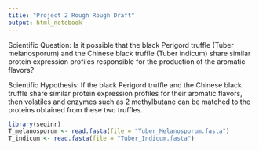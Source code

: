 ```yaml
---
title: "Project 2 Rough Rough Draft"
output: html_notebook
---
```


Scientific Question: Is it possible that the black Perigord truffle (Tuber melanosporum) and the Chinese black truffle  (Tuber indicum) share similar protein expression profiles responsible for the production of the aromatic flavors?

Scientific Hypothesis: If the black Perigord truffle and the Chinese black truffle share similar protein expression profiles for their aromatic flavors, then volatiles and enzymes such as 2 methylbutane can be matched to the proteins obtained from these two truffles.

```r
library(seqinr)
T_melanosporum <- read.fasta(file = "Tuber_Melanosporum.fasta")
T_indicum <- read.fasta(file = "Tuber_Indicum.fasta")
```



